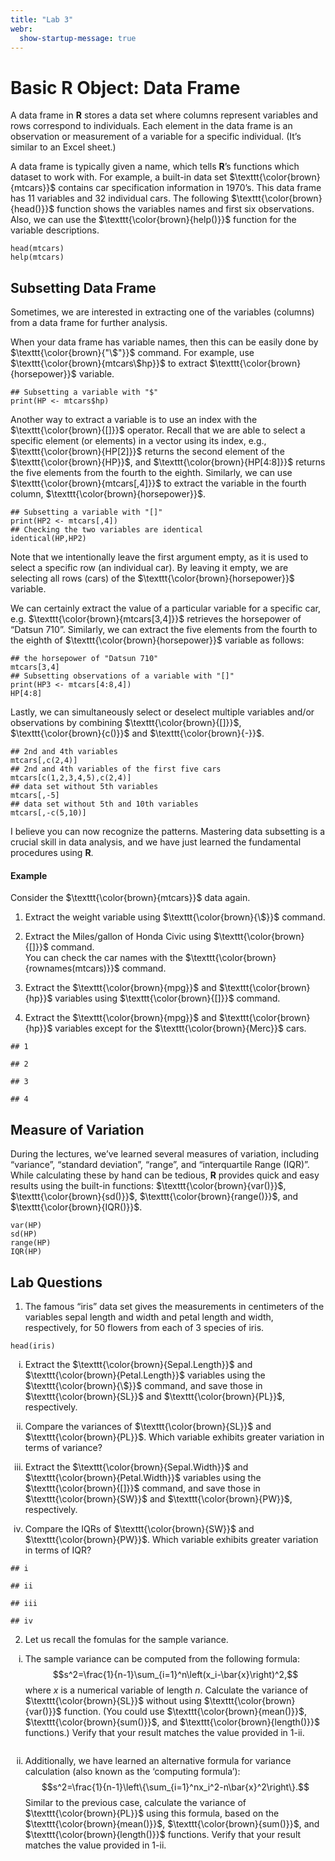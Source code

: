 ```yaml
---
title: "Lab 3"
webr:
  show-startup-message: true
---
```

::: {.hidden}
\let\OldTexttt\texttt
\renewcommand{\txt}[1]{\OldTexttt{\color{brown}{#1}}}
:::

# Basic **R** Object: Data Frame

A data frame in **R** stores a data set where columns represent variables and rows correspond to individuals. Each element in the data frame is an observation or measurement of a variable for a specific individual. (It’s similar to an Excel sheet.)

A data frame is typically given a name, which tells **R**'s functions which dataset to work with. For example, a built-in data set $\txt{mtcars}$ contains car specification information in 1970's. This data frame has 11 variables and 32 individual cars. The following $\txt{head()}$ function shows the variables names and first six observations. Also, we can use the $\txt{help()}$ function for the variable descriptions.

```webr-r
head(mtcars)
help(mtcars)
```

## Subsetting Data Frame

Sometimes, we are interested in extracting one of the variables (columns) from a data frame for further analysis.

When your data frame has variable names, then this can be easily done by $\txt{"\$"}$ command. For example, use $\txt{mtcars\$hp}$ to extract $\txt{horsepower}$ variable.

```webr-r
## Subsetting a variable with "$"
print(HP <- mtcars$hp)
```

Another way to extract a variable is to use an index with the $\txt{[]}$ operator. Recall that we are able to select a specific element (or elements) in a vector using its index, e.g., $\txt{HP[2]}$ returns the second element of the $\txt{HP}$, and $\txt{HP[4:8]}$ returns the five elements from the fourth to the eighth. Similarly, we can use $\txt{mtcars[,4]}$ to extract the variable in the fourth column, $\txt{horsepower}$.

```webr-r
## Subsetting a variable with "[]"
print(HP2 <- mtcars[,4])
## Checking the two variables are identical
identical(HP,HP2)
```
Note that we intentionally leave the first argument empty, as it is used to select a specific row (an individual car). By leaving it empty, we are selecting all rows (cars) of the $\txt{horsepower}$ variable.

We can certainly extract the value of a particular variable for a specific car, e.g. $\txt{mtcars[3,4]}$ retrieves the horsepower of "Datsun 710". Similarly, we can extract the five elements from the fourth to the eighth of $\txt{horsepower}$ variable as follows:
```webr-r
## the horsepower of "Datsun 710"
mtcars[3,4]
## Subsetting observations of a variable with "[]"
print(HP3 <- mtcars[4:8,4])
HP[4:8]
```

Lastly, we can simultaneously select or deselect multiple variables and/or observations by combining $\txt{[]}$, $\txt{c()}$ and $\txt{-}$.

```webr-r
## 2nd and 4th variables
mtcars[,c(2,4)]
## 2nd and 4th variables of the first five cars
mtcars[c(1,2,3,4,5),c(2,4)]
## data set without 5th variables
mtcars[,-5]
## data set without 5th and 10th variables
mtcars[,-c(5,10)]
```

I believe you can now recognize the patterns. Mastering data subsetting is a crucial skill in data analysis, and we have just learned the fundamental procedures using **R**.

#### Example

Consider the $\txt{mtcars}$ data again.

1.  Extract the weight variable using $\txt{\$}$ command.

2.  Extract the Miles/gallon of Honda Civic using $\txt{[]}$ command.\
    You can check the car names with the $\txt{rownames(mtcars)}$ command.

3.  Extract the $\txt{mpg}$ and $\txt{hp}$ variables using $\txt{[]}$ command.

4.  Extract the $\txt{mpg}$ and $\txt{hp}$ variables except for the $\txt{Merc}$ cars.

```webr-r
## 1

## 2

## 3

## 4

```

## Measure of Variation

During the lectures, we've learned several measures of variation, including "variance", "standard deviation", "range", and "interquartile Range (IQR)". While calculating these by hand can be tedious, **R** provides quick and easy results using the built-in functions: $\txt{var()}$, $\txt{sd()}$, $\txt{range()}$, and $\txt{IQR()}$.

```webr-r
var(HP)
sd(HP)
range(HP)
IQR(HP)
```

## Lab Questions

1.  The famous "iris" data set gives the measurements in centimeters of the variables sepal length and width and petal length and width, respectively, for 50 flowers from each of 3 species of iris.

```webr-r
head(iris)
```

i)  Extract the $\txt{Sepal.Length}$ and $\txt{Petal.Length}$ variables using the $\txt{\$}$ command, and save those in $\txt{SL}$ and $\txt{PL}$, respectively.

ii) Compare the variances of $\txt{SL}$ and $\txt{PL}$. Which variable exhibits greater variation in terms of variance?

iii) Extract the $\txt{Sepal.Width}$ and $\txt{Petal.Width}$ variables using the $\txt{[]}$ command, and save those in $\txt{SW}$ and $\txt{PW}$, respectively.

iv) Compare the IQRs of $\txt{SW}$ and $\txt{PW}$. Which variable exhibits greater variation in terms of IQR?

```webr-r
## i

## ii

## iii

## iv

```

<!-- -->

2.  Let us recall the fomulas for the sample variance.

<!-- -->

i)  The sample variance can be computed from the following formula: $$s^2=\frac{1}{n-1}\sum_{i=1}^n\left(x_i-\bar{x}\right)^2,$$ where $x$ is a numerical variable of length $n$. Calculate the variance of $\txt{SL}$ without using $\txt{var()}$ function. (You could use $\txt{mean()}$, $\txt{sum()}$, and $\txt{length()}$ functions.) Verify that your result matches the value provided in 1-ii.

```webr-r

```

ii) Additionally, we have learned an alternative formula for variance calculation (also known as the 'computing formula'): $$s^2=\frac{1}{n-1}\left\{\sum_{i=1}^nx_i^2-n\bar{x}^2\right\}.$$ Similar to the previous case, calculate the variance of $\txt{PL}$ using this formula, based on the $\txt{mean()}$, $\txt{sum()}$, and $\txt{length()}$ functions. Verify that your result matches the value provided in 1-ii.

```webr-r

```
